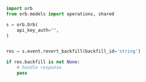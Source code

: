 ```python RevertBackfill.py
import orb
from orb.models import operations, shared

s = orb.Orb(
    api_key_auth="",
)


res = s.event.revert_backfill(backfill_id='string')

if res.backfill is not None:
    # handle response
    pass
```
